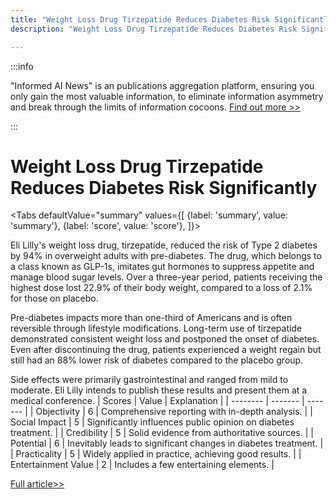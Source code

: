 ```yaml
---
title: "Weight Loss Drug Tirzepatide Reduces Diabetes Risk Significantly"
description: "Weight Loss Drug Tirzepatide Reduces Diabetes Risk Significantly"

---
```



:::info

"Informed AI News" is an publications aggregation platform, ensuring you only gain the most valuable information, to eliminate information asymmetry and break through the limits of information cocoons.  [Find out more >>](/)

:::

# Weight Loss Drug Tirzepatide Reduces Diabetes Risk Significantly


<Tabs
	defaultValue="summary"
	values={[
	{label: 'summary', value: 'summary'},
	{label: 'score', value: 'score'},
]}>
<TabItem value="summary">


Eli Lilly's weight loss drug, tirzepatide, reduced the risk of Type 2 diabetes by 94% in overweight adults with pre-diabetes. The drug, which belongs to a class known as GLP-1s, imitates gut hormones to suppress appetite and manage blood sugar levels. Over a three-year period, patients receiving the highest dose lost 22.9% of their body weight, compared to a loss of 2.1% for those on placebo.

Pre-diabetes impacts more than one-third of Americans and is often reversible through lifestyle modifications. Long-term use of tirzepatide demonstrated consistent weight loss and postponed the onset of diabetes. Even after discontinuing the drug, patients experienced a weight regain but still had an 88% lower risk of diabetes compared to the placebo group.

Side effects were primarily gastrointestinal and ranged from mild to moderate. Eli Lilly intends to publish these results and present them at a medical conference.
</TabItem>
<TabItem value="score">
	| Scores     | Value   | Explanation |
	| -------- | ------- | ------- |
	| Objectivity  | 6    | Comprehensive reporting with in-depth analysis.    |
	| Social Impact | 5     | Significantly influences public opinion on diabetes treatment.    |
	| Credibility    | 5    | Solid evidence from authoritative sources.    |
	| Potential    | 6    | Inevitably leads to significant changes in diabetes treatment.    |
	| Practicality    | 5    | Widely applied in practice, achieving good results.    |
	| Entertainment Value    | 2    | Includes a few entertaining elements.    |
</TabItem>
</Tabs>

[Full article>>](https://www.cnbc.com/2024/08/20/eli-lilly-weight-loss-drug-cuts-risk-of-developing-diabetes-in-trial.html)
